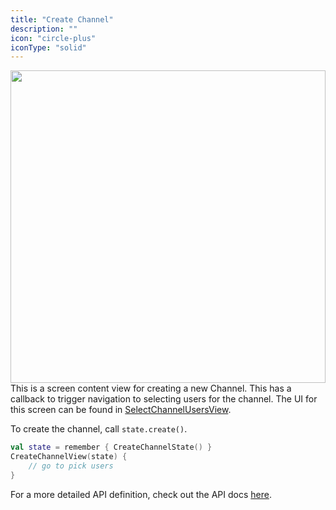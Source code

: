 ```yaml
---
title: "Create Channel"
description: ""
icon: "circle-plus"
iconType: "solid"
---
```


<img 
height="500"  
width="100%"
src="/images/android-sdk/create-channel-view.png"
/>
This is a screen content view for creating a new Channel. This has a callback to trigger navigation to selecting users for the channel. The UI for this screen can be found in [SelectChannelUsersView](https://docs.botstacks.ai/sdk-reference/android/views#selectchannelusersview).

To create the channel, call `state.create()`.

```Kotlin
val state = remember { CreateChannelState() }
CreateChannelView(state) {
    // go to pick users
}
```
For a more detailed API definition, check out the API docs [here](https://docs.botstacks.ai/api-reference/introduction).
